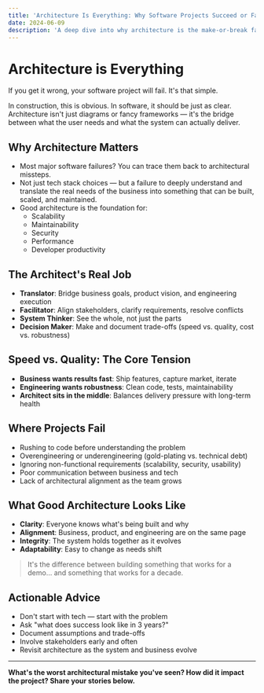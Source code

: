 ```yaml
---
title: 'Architecture Is Everything: Why Software Projects Succeed or Fail'
date: 2024-06-09
description: 'A deep dive into why architecture is the make-or-break factor in software projects. What real architects do, where failures happen, and how to build systems that last.'
---
```


# Architecture is Everything

If you get it wrong, your software project will fail. It's that simple.

In construction, this is obvious. In software, it should be just as clear. Architecture isn't just diagrams or fancy frameworks — it's the bridge between what the user needs and what the system can actually deliver.

## Why Architecture Matters

- Most major software failures? You can trace them back to architectural missteps.
- Not just tech stack choices — but a failure to deeply understand and translate the real needs of the business into something that can be built, scaled, and maintained.
- Good architecture is the foundation for:
  - Scalability
  - Maintainability
  - Security
  - Performance
  - Developer productivity

## The Architect's Real Job

- **Translator**: Bridge business goals, product vision, and engineering execution
- **Facilitator**: Align stakeholders, clarify requirements, resolve conflicts
- **System Thinker**: See the whole, not just the parts
- **Decision Maker**: Make and document trade-offs (speed vs. quality, cost vs. robustness)

## Speed vs. Quality: The Core Tension

- **Business wants results fast**: Ship features, capture market, iterate
- **Engineering wants robustness**: Clean code, tests, maintainability
- **Architect sits in the middle**: Balances delivery pressure with long-term health

## Where Projects Fail

- Rushing to code before understanding the problem
- Overengineering or underengineering (gold-plating vs. technical debt)
- Ignoring non-functional requirements (scalability, security, usability)
- Poor communication between business and tech
- Lack of architectural alignment as the team grows

## What Good Architecture Looks Like

- **Clarity**: Everyone knows what's being built and why
- **Alignment**: Business, product, and engineering are on the same page
- **Integrity**: The system holds together as it evolves
- **Adaptability**: Easy to change as needs shift

> It's the difference between building something that works for a demo… and something that works for a decade.

## Actionable Advice

- Don't start with tech — start with the problem
- Ask "what does success look like in 3 years?"
- Document assumptions and trade-offs
- Involve stakeholders early and often
- Revisit architecture as the system and business evolve

---

**What's the worst architectural mistake you've seen? How did it impact the project? Share your stories below.**
